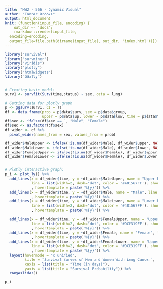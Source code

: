 ```yaml
---
title: "HW2 - 566 - Dynamic Visual"
author: "Tanner Brooks"
output: html_document
knit: (function(input_file, encoding) {
    out_dir <- 'docs';
    rmarkdown::render(input_file,
  encoding=encoding,
  output_file=file.path(dirname(input_file), out_dir, 'index.html'))})
---
```




```r
library("survival")
library("survminer")
library("viridis")
library("plotly")
library("htmlwidgets")
library("GGally")


# Creating basic model:
surv1 <- survfit(Surv(time,status) ~ sex, data = lung)

# Getting data for plotly graph
p <- ggsurv(surv1, CI = T)
df <- data.frame(prob = p$data$surv, sex = p$data$group, 
                 upper = p$data$up, lower = p$data$low, time = p$data$time)
df$sex <- ifelse(df$sex == 1, "Male", "Female")
df$sex <- as.factor(df$sex)
df_wider <- df %>%
  pivot_wider(names_from = sex, values_from = prob)

df_wider$MaleUpper <- ifelse(!is.na(df_wider$Male), df_wider$upper, NA)
df_wider$MaleLower <- ifelse(!is.na(df_wider$Male), df_wider$lower, NA)
df_wider$FemaleUpper <- ifelse(!is.na(df_wider$Female), df_wider$upper, NA)
df_wider$FemaleLower <- ifelse(!is.na(df_wider$Female), df_wider$lower, NA)


# Plotly interactive graph:
p_i <- plot_ly() %>% 
  add_lines(x = df_wider$time, y = ~df_wider$MaleUpper, name = "Upper Bound", 
            line = list(width=2, dash="dot", color = '#481567FF'), showlegend = FALSE
            , hovertemplate = paste('%{y}')) %>%
  add_lines(x = df_wider$time, y = ~df_wider$Male, name = "Male", line = list(color = '#481567FF') 
            , hovertemplate = paste('%{y}')) %>%
  add_lines(x = df_wider$time, y = ~df_wider$MaleLower, name = "Lower Bound", 
            line = list(width=2, dash="dot", color = '#481567FF'), showlegend = FALSE
            , hovertemplate = paste('%{y}')) %>%
  
  add_lines(x = df_wider$time, y = ~df_wider$FemaleUpper, name = "Upper Bound", 
            line = list(width=2, dash="dot", color = '#DCE319FF'), showlegend = FALSE
            , hovertemplate = paste('%{y}')) %>%
  add_lines(x = df_wider$time, y = ~df_wider$Female, name = "Female", line = list(color = '#DCE319FF') 
            , hovertemplate = paste('%{y}')) %>%
  add_lines(x = df_wider$time, y = ~df_wider$FemaleLower, name = "Upper Bound", 
            line = list(width=2, dash="dot", color = '#DCE319FF'), showlegend = FALSE
            , hovertemplate = paste('%{y}')) %>%
  layout(hovermode = "x unified", 
         title = "Survival Curves of Men and Women With Lung Cancer",
         xaxis = list(title = "Time (in days)"),
         yaxis = list(title = "Survival Probability")) %>%
  rangeslider()

p_i

```
